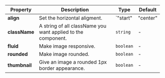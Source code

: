 | Property | Description | Type | Default |
| --- | --- | --- | --- |
| **align** | Set the horizontal aligment. | `"start" | "center" | "end"` | - |
| **className** | A string of all className you want applied to the component. | `string` | - |
| **fluid** | Make image responsive. | `boolean` | - |
| **rounded** | Make image rounded. | `boolean` | - |
| **thumbnail** | Give an image a rounded 1px border appearance. | `boolean` | - |
